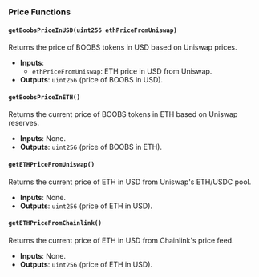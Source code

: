 ### Price Functions

#### `getBoobsPriceInUSD(uint256 ethPriceFromUniswap)`
Returns the price of BOOBS tokens in USD based on Uniswap prices.

- **Inputs**:
  - `ethPriceFromUniswap`: ETH price in USD from Uniswap.
- **Outputs**: `uint256` (price of BOOBS in USD).

#### `getBoobsPriceInETH()`
Returns the current price of BOOBS tokens in ETH based on Uniswap reserves.

- **Inputs**: None.
- **Outputs**: `uint256` (price of BOOBS in ETH).

#### `getETHPriceFromUniswap()`
Returns the current price of ETH in USD from Uniswap's ETH/USDC pool.

- **Inputs**: None.
- **Outputs**: `uint256` (price of ETH in USD).

#### `getETHPriceFromChainlink()`
Returns the current price of ETH in USD from Chainlink's price feed.

- **Inputs**: None.
- **Outputs**: `uint256` (price of ETH in USD).
